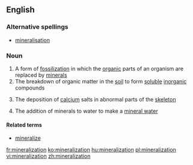 ==English==

===Alternative spellings===
* [[mineralisation]]

===Noun===
{{wikipedia}}
{{en-noun|-}}

# A form of [[fossilization]] in which the [[organic]] parts of an organism are replaced by [[mineral]]s
# The breakdown of organic matter in the [[soil]] to form [[soluble]] [[inorganic]] compounds
#{{medicine}} The deposition of [[calcium]] salts in abnormal parts of the [[skeleton]]
# The addition of minerals to water to make a [[mineral water]]

====Related terms====
*[[mineralize]]

[[fr:mineralization]]
[[ko:mineralization]]
[[hu:mineralization]]
[[pl:mineralization]]
[[vi:mineralization]]
[[zh:mineralization]]